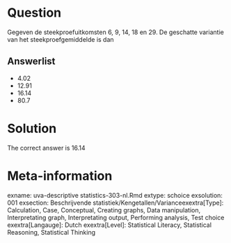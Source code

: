 Question
========

Gegeven de steekproefuitkomsten 6, 9, 14, 18 en 29. De geschatte variantie van het steekproefgemiddelde is dan 

Answerlist
----------
* 4.02
* 12.91
* 16.14
* 80.7

Solution
========

The correct answer is  16.14 

Meta-information
================
exname: uva-descriptive statistics-303-nl.Rmd 
extype: schoice 
exsolution: 001 
exsection: Beschrijvende statistiek/Kengetallen/Varianceexextra[Type]: Calculation, Case, Conceptual, Creating graphs, Data manipulation, Interpretating graph, Interpretating output, Performing analysis, Test choice 
exextra[Langauge]: Dutch 
exextra[Level]: Statistical Literacy, Statistical Reasoning, Statistical Thinking 
